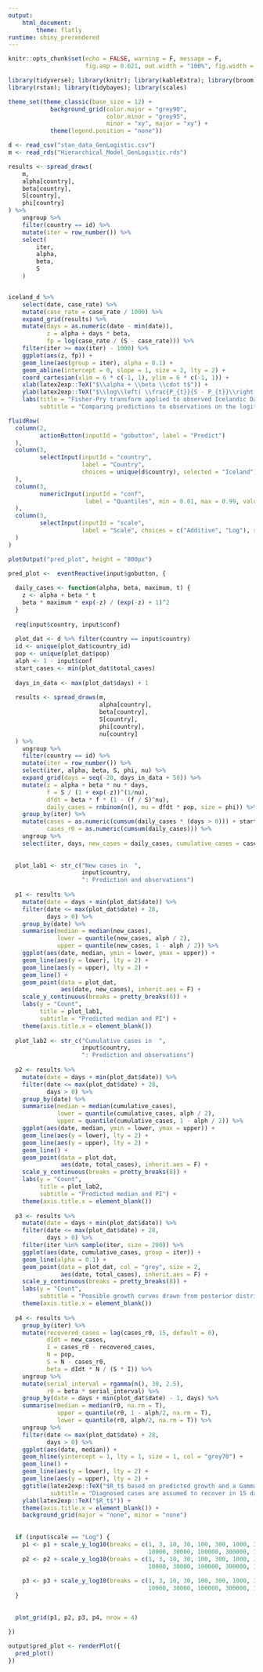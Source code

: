 ```yaml
---
output: 
    html_document:
        theme: flatly
runtime: shiny_prerendered
---
```


```r
knitr::opts_chunk$set(echo = FALSE, warning = F, message = F, 
                      fig.asp = 0.621, out.width = "100%", fig.width = 8)

library(tidyverse); library(knitr); library(kableExtra); library(broom); library(cowplot); 
library(rstan); library(tidybayes); library(scales)

theme_set(theme_classic(base_size = 12) + 
            background_grid(color.major = "grey90", 
                            color.minor = "grey95", 
                            minor = "xy", major = "xy") +
            theme(legend.position = "none"))

```

```r
d <- read_csv("stan_data_GenLogistic.csv")
m <- read_rds("Hierarchical_Model_GenLogistic.rds")
```


```r
results <- spread_draws(
    m, 
    alpha[country], 
    beta[country], 
    S[country],
    phi[country]
) %>% 
    ungroup %>% 
    filter(country == id) %>% 
    mutate(iter = row_number()) %>% 
    select(
        iter, 
        alpha, 
        beta, 
        S
    )


iceland_d %>% 
    select(date, case_rate) %>% 
    mutate(case_rate = case_rate / 1000) %>% 
    expand_grid(results) %>% 
    mutate(days = as.numeric(date - min(date)),
           z = alpha + days * beta,
           fp = log(case_rate / (S - case_rate))) %>% 
    filter(iter >= max(iter) - 1000) %>% 
    ggplot(aes(z, fp)) +
    geom_line(aes(group = iter), alpha = 0.1) +
    geom_abline(intercept = 0, slope = 1, size = 2, lty = 2) +
    coord_cartesian(xlim = 6 * c(-1, 1), ylim = 6 * c(-1, 1)) +
    xlab(latex2exp::TeX("$\\alpha + \\beta \\cdot t$")) +
    ylab(latex2exp::TeX("$\\log\\left( \\frac{P_{t}}{S - P_{t}}\\right)$")) +
    labs(title = "Fisher-Pry transform applied to observed Icelandic Data",
         subtitle = "Comparing predictions to observations on the logit scale")
```


```r
fluidRow(
  column(2,
         actionButton(inputId = "gobutton", label = "Predict")
  ),
  column(3,
         selectInput(inputId = "country",
                     label = "Country",
                     choices = unique(d$country), selected = "Iceland")
  ),
  column(3,
         numericInput(inputId = "conf",
                      label = "Quantiles", min = 0.01, max = 0.99, value = 0.95, step = 0.01)
  ),
  column(3,
         selectInput(inputId = "scale",
                     label = "Scale", choices = c("Additive", "Log"), selected = "Additive")
  )
)

plotOutput("pred_plot", height = "800px")
```


```r
pred_plot <-  eventReactive(input$gobutton, {
  
  daily_cases <- function(alpha, beta, maximum, t) {
    z <- alpha + beta * t
    beta * maximum * exp(-z) / (exp(-z) + 1)^2
  }
  
  req(input$country, input$conf)
  
  plot_dat <- d %>% filter(country == input$country)
  id <- unique(plot_dat$country_id)
  pop <- unique(plot_dat$pop)
  alph <- 1 - input$conf
  start_cases <- min(plot_dat$total_cases)
  
  days_in_data <- max(plot_dat$days) + 1
  
  results <- spread_draws(m, 
                          alpha[country],
                          beta[country], 
                          S[country],
                          phi[country],
                          nu[country]
  ) %>% 
    ungroup %>% 
    filter(country == id) %>% 
    mutate(iter = row_number()) %>% 
    select(iter, alpha, beta, S, phi, nu) %>% 
    expand_grid(days = seq(-20, days_in_data + 50)) %>% 
    mutate(z = alpha + beta * nu * days,
           f = S / (1 + exp(-z))^(1/nu),
           dfdt = beta * f * (1 - (f / S)^nu),
           daily_cases = rnbinom(n(), mu = dfdt * pop, size = phi)) %>% 
    group_by(iter) %>% 
    mutate(cases = as.numeric(cumsum(daily_cases * (days > 0))) + start_cases,
           cases_r0 = as.numeric(cumsum(daily_cases))) %>% 
    ungroup %>% 
    select(iter, days, new_cases = daily_cases, cumulative_cases = cases, cases_r0)
  
  
  plot_lab1 <- str_c("New cases in  ", 
                     input$country, 
                     ": Prediction and observations")
  
  p1 <- results %>% 
    mutate(date = days + min(plot_dat$date)) %>% 
    filter(date <= max(plot_dat$date) + 28,
           days > 0) %>% 
    group_by(date) %>% 
    summarise(median = median(new_cases),
              lower = quantile(new_cases, alph / 2),
              upper = quantile(new_cases, 1 - alph / 2)) %>% 
    ggplot(aes(date, median, ymin = lower, ymax = upper)) +
    geom_line(aes(y = lower), lty = 2) +
    geom_line(aes(y = upper), lty = 2) +
    geom_line() +
    geom_point(data = plot_dat,
               aes(date, new_cases), inherit.aes = F) +
    scale_y_continuous(breaks = pretty_breaks(8)) +
    labs(y = "Count",
         title = plot_lab1,
         subtitle = "Predicted median and PI") +
    theme(axis.title.x = element_blank())
  
  plot_lab2 <- str_c("Cumulative cases in  ", 
                     input$country, 
                     ": Prediction and observations")
  
  p2 <- results %>% 
    mutate(date = days + min(plot_dat$date)) %>% 
    filter(date <= max(plot_dat$date) + 28,
           days > 0) %>% 
    group_by(date) %>% 
    summarise(median = median(cumulative_cases),
              lower = quantile(cumulative_cases, alph / 2),
              upper = quantile(cumulative_cases, 1 - alph / 2)) %>% 
    ggplot(aes(date, median, ymin = lower, ymax = upper)) +
    geom_line(aes(y = lower), lty = 2) +
    geom_line(aes(y = upper), lty = 2) +
    geom_line() +
    geom_point(data = plot_dat,
               aes(date, total_cases), inherit.aes = F) +
    scale_y_continuous(breaks = pretty_breaks(8)) +
    labs(y = "Count",
         title = plot_lab2,
         subtitle = "Predicted median and PI") +
    theme(axis.title.x = element_blank())
  
  p3 <- results %>% 
    mutate(date = days + min(plot_dat$date)) %>% 
    filter(date <= max(plot_dat$date) + 28,
           days > 0) %>% 
    filter(iter %in% sample(iter, size = 200)) %>% 
    ggplot(aes(date, cumulative_cases, group = iter)) +
    geom_line(alpha = 0.1) +
    geom_point(data = plot_dat, col = "grey", size = 2,
               aes(date, total_cases), inherit.aes = F) +
    scale_y_continuous(breaks = pretty_breaks(8)) +
    labs(y = "Count",
         subtitle = "Possible growth curves drawn from posterior distribution") +
    theme(axis.title.x = element_blank())
  
  p4 <- results %>% 
    group_by(iter) %>% 
    mutate(recovered_cases = lag(cases_r0, 15, default = 0),
           dIdt = new_cases,
           I = cases_r0 - recovered_cases,
           N = pop,
           S = N - cases_r0,
           beta = dIdt * N / (S * I)) %>% 
    ungroup %>% 
    mutate(serial_interval = rgamma(n(), 30, 2.5),
           r0 = beta * serial_interval) %>% 
    group_by(date = days + min(plot_dat$date) - 1, days) %>% 
    summarise(median = median(r0, na.rm = T),
              upper = quantile(r0, 1 - alph/2, na.rm = T),
              lower = quantile(r0, alph/2, na.rm = T)) %>% 
    ungroup %>% 
    filter(date <= max(plot_dat$date) + 28,
           days > 0) %>% 
    ggplot(aes(date, median)) +
    geom_hline(yintercept = 1, lty = 1, size = 1, col = "grey70") +
    geom_line() +
    geom_line(aes(y = lower), lty = 2) +
    geom_line(aes(y = upper), lty = 2) +
    ggtitle(latex2exp::TeX("$R_t$ based on predicted growth and a Gamma(30, 2.5) serial interval"),
            subtitle = "Diagnosed cases are assumed to recover in 15 days") +
    ylab(latex2exp::TeX("$R_t$")) +
    theme(axis.title.x = element_blank()) +
    background_grid(major = "none", minor = "none")
  
  
  if (input$scale == "Log") {
    p1 <- p1 + scale_y_log10(breaks = c(1, 3, 10, 30, 100, 300, 1000, 3000,
                                        10000, 30000, 100000, 300000, 1000000, 3000000))
    p2 <- p2 + scale_y_log10(breaks = c(1, 3, 10, 30, 100, 300, 1000, 3000,
                                        10000, 30000, 100000, 300000, 1000000, 3000000))
    
    p3 <- p3 + scale_y_log10(breaks = c(1, 3, 10, 30, 100, 300, 1000, 3000,
                                        10000, 30000, 100000, 300000, 1000000, 3000000))
  }
  
  
  plot_grid(p1, p2, p3, p4, nrow = 4)
  
})

output$pred_plot <- renderPlot({
  pred_plot()
})
```
